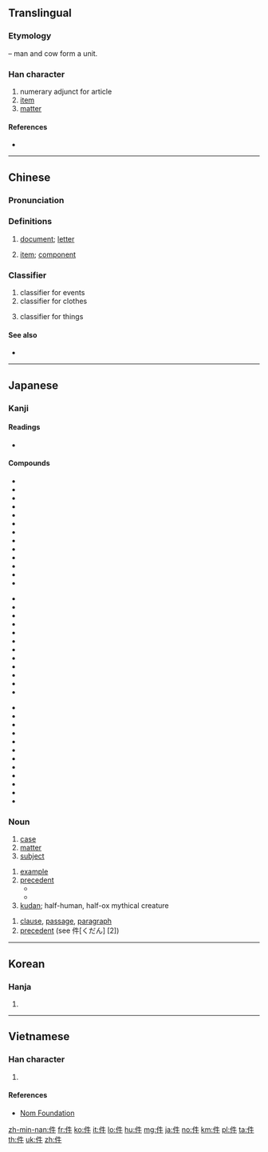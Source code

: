{{also|仵|仟|任|伴}}
==Translingual==
{{stroke order|strokes=6}}

===Etymology===
{{Han compound|人|alt1=亻|t1=man|牛|t2=cow|ls=ic}} – man and cow form a unit.

===Han character===
{{Han char|rn=9|rad=人|as=04|sn=6|four=25200|canj=OHQ|ids=⿰亻牛}}

# numerary adjunct for article
# [[item]]
# [[matter]]

====References====
* {{Han ref|kx=0094.180|dkj=00410|dj=0200.090|hdz=10122.030|uh=4EF6|ud=20214|bh=A5F3|bd=42483}}

----

==Chinese==
{{zh-forms}}

===Pronunciation===
{{zh-pron
|m=jiàn
|c=gin6
|h=pfs=khien
|mn=kiāⁿ
|cat=cls
|mc=y|oc=y}}

===Definitions===
{{zh-noun}}

# [[document]]; [[letter]]
#: {{zh-usex|文件|document, file}}
#: {{zh-usex|郵件|mail}}
#: {{zh-usex|信件|letter}}
#: {{zh-usex|證件|certificate, document, ID}}
# [[item]]; [[component]]
#: {{zh-usex|部件|parts, components}}
#: {{zh-usex|零件|part, component}}
#: {{zh-usex|備件|spare part}}
#: {{zh-usex|軟件|software}}

===Classifier===
{{zh-cls}}

# classifier for events
# classifier for clothes
#: {{zh-usex|一 件 襯衫|a shirt}}
# classifier for things
#: {{zh-usex|一 件 東西|a thing}}
#: {{zh-usex|一 件 嘢|a thing|C}}

====See also====
* {{zh-l|條|classifier for pants}}

----

==Japanese==

===Kanji===
{{ja-kanji|grade=5|rs=人04}}

====Readings====
* {{ja-readings|goon=[[げん]] (gen) {{non-joyo-reading}}|kanon=[[けん]] (ken)|kun=くだり (kudari), [[くだん]] (kudan)}}

====Compounds====
{{der-top|Compounds}}
{{top3}}
* {{ja-r|案件|あんけん}}
* {{ja-r|一件|いっけん}}
* {{ja-r|課税物件|かぜい ぶっけん}}
* {{ja-r|感覚与件|かんかく よけん}}
* {{ja-r|機能的要件|きのうてき ようけん}}
* {{ja-r|件件|けんけん}}
* {{ja-r|件数|けんすう}}
* {{ja-r|件名|けんめい}}
* {{ja-r|後件|こうけん}}
* {{ja-r|構成要件|こうせい ようけん}}
* {{ja-r|雑件|ざっけん}}
* {{ja-r|消極的訴訟要件|しょうきょくてき そしょう ようけん}}
* {{ja-r|証拠物件|しょうこ ぶっけん}}
{{mid3}}
* {{ja-r|事件|じけん}}
* {{ja-r|条件|じょうけん}}
* {{ja-r|上件|じょうけん}}
* {{ja-r|人件|じんけん}}
* {{ja-r|人件費|じんけんひ}}
* {{ja-r|前件|ぜんけん}}
* {{ja-r|訴件|そけん}}
* {{ja-r|訴訟要件|そしょう ようけん}}
* {{ja-r|尊号一件|そんごう いっけん}}
* {{ja-r|大君一件|たいくん いっけん}}
* {{ja-r|対抗要件|たいこう ようけん}}
* {{ja-r|手形要件|てがた ようけん}}
{{mid3}}
* {{ja-r|難件|なんけん}}
* {{ja-r|物件|ぶっけん}}
* {{ja-r|物件費|ぶっけんひ}}
* {{ja-r|別件|べっけん}}
* {{ja-r|別件逮捕|べっけん たいほ}}
* {{ja-r|法律要件|ほうりつ ようけん}}
* {{ja-r|本件|ほんけん}}
* {{ja-r|柳川一件|やながわ いっけん}}
* {{ja-r|用件|ようけん}}
* {{ja-r|要件|ようけん}}
* {{ja-r|与件|よけん}}
* {{ja-r|立件|りっけん}}
{{bottom}}
{{der-bottom}}

===Noun===
{{ja-noun|けん}}
# [[case]]
# [[matter]]
# [[subject]]

{{ja-noun|くだん}}
{{wikipedia|lang=ja}}
# [[example]]
# [[precedent]]
#* {{ja-r|件の|くだん の|gloss=the ... in question; the said ...}}
#* {{ja-r|件の人|くだん の ひと|gloss=the person in question; the said person}}
# [[kudan]]; half-human, half-ox mythical creature

{{ja-noun|くだり}}
# [[clause]], [[passage]], [[paragraph]]
# [[precedent]] (see 件[くだん] [2])

----

==Korean==

===Hanja===
{{ko-hanja|hangeul=건|rv=geon|mr=kŏn}}

# {{defn|lang=ko|sort=人04}}

----

==Vietnamese==

===Han character===
{{vi-hantu|[[kiện]], [[kịn]], [[kẹn]]|rs=人04}}

# {{defn|lang=vi|sort=人04}}

====References====
* [http://nomfoundation.org/common/nom_details.php?codepoint=4ef6 Nom Foundation]

[[zh-min-nan:件]]
[[fr:件]]
[[ko:件]]
[[it:件]]
[[lo:件]]
[[hu:件]]
[[mg:件]]
[[ja:件]]
[[no:件]]
[[km:件]]
[[pl:件]]
[[ta:件]]
[[th:件]]
[[uk:件]]
[[zh:件]]